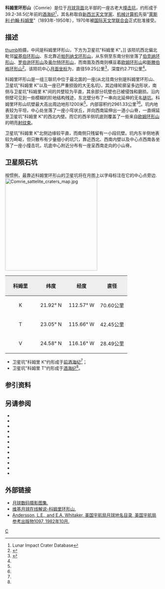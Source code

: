 {{lunar crater data|
 image=Comrie lunar crater 5015 h2.jpg|240px|
 caption=[[月球轨道器5号|月球轨道器5号]]拍摄的西向斜视图，图中为科姆里环形山。|
 latitude=23.39|
 N_or_S=S|
 longitude=113.17|
 E_or_W=W|
 diameter=59.25公里|
 depth=2.711公里|
 colong=113|
 eponym=[[萊斯利·约翰·科姆里|莱斯利·约·科姆里]]}}
'''科姆里环形山'''（Comrie）是位于[[月球背面|月球背面]]北半部的一座古老大[[撞击坑|撞击坑]]，约形成于39.2-38.5亿年前的[[酒海纪|酒海纪]]<ref name=LICD>Lunar Impact Crater Database</ref>，其名称取自[[新西兰|新西兰]][[天文学家|天文学家]]、[[机械计算机|机械计算机]]先驱"[[萊斯利·约翰·科姆里|萊斯利·约翰·科姆里]]"（1893年-1950年），1970年被[[国际天文学联合会|国际天文学联合会]]正式批准接受。

==描述==  
[[image:Normal_comrie-large.jpg|thumb]]拍摄，中间是科姆里环形山，下方为卫星坑"科姆里 K"。]]
该陨坑西北偏北毗邻[[留基伯环形山|留基伯环形山]]、东北靠近[[帕列纳戈环形山|帕列纳戈环形山]]，从东侧至东南分别坐落了[[伯克纳环形山|伯克纳环形山]]、[[罗伯逊环形山|罗伯逊环形山]]及[[奥尔特环形山|奥尔特环形山]]，而南面及西南则横亘着[[欧姆_(坑)|欧姆环形山]]和[[斯滕伯格环形山|斯滕伯格环形山]]<ref>{{Cite web |url=http://planetarynames.wr.usgs.gov/images/Lunar/lac_53_lo.pdf |title=Crater Comrie on the map LAC-53. |access-date=2017-03-25 |archive-date=2020-06-01 |archive-url=https://web.archive.org/web/20200601201116/https://planetarynames.wr.usgs.gov/images/Lunar/lac_53_lo.pdf |dead-url=no }}</ref>。该陨坑中心[[月面坐标|月面坐标]]为{{Coord|23.39|N|113.17|W|globe:Moon|nogoogle=1|noosm=1}}，直径59.25公里<ref name="IAU">{{Cite web |url=http://planetarynames.wr.usgs.gov/Feature/1279 |title=Directory of the International Astronomical Union |access-date=2017-03-25 |archive-date=2018-06-26 |archive-url=https://web.archive.org/web/20180626135347/https://planetarynames.wr.usgs.gov/Feature/1279 |dead-url=no }}</ref>，深度约2.711公里<ref name="LICD"/>。

科姆里环形山是一组三联坑中位于最北面的一座(从北往南分别是科姆里环形山、卫星坑"科姆里 K"以及一座已严重损毁的大无名坑)，其边缘轮廓呈多边形状，南侧与卫星坑"科姆里 K"间的共壁较为平直，其余部分坑壁也已被侵蚀和磨损。沿内侧壁可见到一些模糊的阶地结构残迹，东北壁分布了一串向北延伸的无名[[链坑|链坑]]。科姆里环形山坑壁最大高出周边地形1200米<ref name="LICD"/>，内部容积约2961.33公里<sup>3</sup><ref name="LICD"/>。坑内地表较为平坦，中心处坐落了一座小穹状丘，并向西南延伸出一道小山脊，一直绵延至卫星坑"科姆里 K"的西北内壁。而它的西半侧坑底则覆盖了一些来自[[欧姆_(坑)|欧姆环形山]]的明亮[[射纹系统|射纹束]]。

卫星坑"科姆里 K"北侧边缘较平直，而南侧只残留有一小段坑壁。坑内东半侧地表较为崎岖，但只散布有少量细小的坑穴，靠近西北、西南内壁以及中心点西南各坐落了一座小撞击坑，坑底中心附近分布有一座呈西南走向的小山脊。

==卫星陨石坑==
按惯例，最靠近科姆里环形山的卫星坑将在月图上以字母标注在它的中心点旁边.
[[Image:Comrie_sattelite_craters_map.jpg|300px]]

{| class="wikitable"
!width="25%" style="background:#eeeeee;" |科姆里 
!width="25%" style="background:#eeeeee;" |纬度
!width="25%" style="background:#eeeeee;" |经度
!width="25%" style="background:#eeeeee;" |直径
|-
|align="center"|K
|align="center"|21.92° N
|align="center"|112.57° W
|align="center"|70.60公里
|-
|align="center"|T
|align="center"|23.05° N
|align="center"|115.66° W
|align="center"|42.45公里
|-
|align="center"|V
|align="center"|24.58° N
|align="center"|116.16° W
|align="center"|28.49公里
|}{{clear}}
* 卫星坑"科姆里 K"约形成于[[前酒海纪|前酒海纪]]<ref name="LICD"/>；
* 卫星坑"科姆里 T"约形成于[[酒海纪|酒海纪]]<ref name="LICD"/>。
==参引资料==
{{Reflist}}
==另请参阅==
{{refbegin}}
* {{cite book
  | last1 = Andersson
  | first1 = L. E.
  | last2 = Whitaker
  | first2 = E. A.
  | authorlink2 = Ewen Whitaker
  | date = 1982
  | title = [[NASA|NASA]] Catalogue of Lunar Nomenclature
  | publisher = NASA RP-1097
  | ref = harv
  }}
* {{cite web
  | last = Blue
  | first = Jennifer
  | date = July 25, 2007
  | title = Gazetteer of Planetary Nomenclature
  | publisher = [[United_States_Geological_Survey|USGS]]
  | url = http://planetarynames.wr.usgs.gov/
  | accessdate = 2007-08-05
  | ref = harv
  | archive-date = 2018-12-25
  | archive-url = https://web.archive.org/web/20181225170157/https://planetarynames.wr.usgs.gov/
  | dead-url = no
  }}
* {{cite book
  | last1 = Bussey
  | first1 = B.
  | authorlink1 = Ben Bussey
  | last2 = Spudis
  | first2 = P.
  | authorlink2 = Paul Spudis
  | date = 2004
  | title = The Clementine Atlas of the Moon
  | publisher = Cambridge University Press
  | location = New York
  | isbn = 978-0-521-81528-4
  | ref = harv
  }}
* {{cite book
  | last1 = Cocks
  | first1 = Elijah E.
  | last2 = Cocks
  | first2 = Josiah C.
  | date = 1995
  | title = Who's Who on the Moon: A Biographical Dictionary of Lunar Nomenclature
  | url = https://archive.org/details/isbn_9780936389271
  | publisher = Tudor Publishers
  | isbn = 978-0-936389-27-1
  | ref = harv
  }}
* {{cite web
  | last = McDowell
  | first = Jonathan
  | date = July 15, 2007
  | url = http://host.planet4589.org/astro/lunar/
  | title = Lunar Nomenclature
  | publisher = Jonathan's Space Report
  | accessdate = 2007-10-24
  | ref = harv
  | archive-date = 2018-12-25
  | archive-url = https://web.archive.org/web/20181225170156/http://host.planet4589.org/astro/lunar/
  | dead-url = no
  }}
* {{cite journal| last1 = Menzel| first1 = D. H.| last2 = Minnaert| first2 = M.| last3 = Levin| first3 = B.| last4 = Dollfus| first4 = A.| last5 = Bell| first5 = B.| title = Report on Lunar Nomenclature by the Working Group of Commission 17 of the IAU| doi = 10.1007/BF00171763| journal = Space Science Reviews| volume = 12| issue = 2| pages = 136–186| date = 1971| bibcode = 1971SSRv...12..136M| ref = harv}}
* {{cite book
  | first = Patrick
  | last = Moore
  | authorlink = Patrick Moore
  | date = 2001
  | title = On the Moon
  | url = https://archive.org/details/patrickmooreonmo00patr
  | publisher = Sterling Publishing Co.
  | isbn = 978-0-304-35469-6
  | ref = harv
  }}
* {{cite book
  | first = Fred W.
  | last = Price
  | date = 1988
  | title = The Moon Observer's Handbook
  | publisher = Cambridge University Press
  | isbn = 978-0-521-33500-3
  | ref = harv
  }}
* {{cite book
  | last = Rükl
  | first = Antonín
  | authorlink = Antonín Rükl
  | date = 1990
  | title = Atlas of the Moon
  | publisher = Kalmbach Books
  | isbn = 978-0-913135-17-4
  | ref = harv
  }}
* {{cite book
  | last = Webb
  | first = Rev. T. W.
  | authorlink = Thomas William Webb
  | date = 1962
  | title = Celestial Objects for Common Telescopes
  | url = https://archive.org/details/celestialobjects00webb
  | edition = 6th revised
  | publisher = Dover
  | isbn = 978-0-486-20917-3
  | ref = harv
  }}
* {{cite book
  | first = Ewen A.
  | last = Whitaker
  | authorlink = Ewen Whitaker
  | date = 1999
  | title = Mapping and Naming the Moon
  | publisher = Cambridge University Press
  | isbn = 978-0-521-62248-6
  | ref = harv
  }}
* {{cite book
  | first = Peter T.
  | last = Wlasuk
  | date = 2000
  | title = Observing the Moon
  | publisher = Springer
  | isbn = 978-1-85233-193-1
  | ref = harv
 }}
{{refend}}

==外部链接==
*[http://www.lpi.usra.edu/resources/lunar_orbiter/bin/srch_nam.shtml?Comrie%7C0 月球数码摄影图集.] {{Wayback|url=http://www.lpi.usra.edu/resources/lunar_orbiter/bin/srch_nam.shtml?Comrie%7C0 |date=20201127013508 }}
*[http://the-moon.wikispaces.com/Comrie 维基月球在线解说-科姆里环形山.] {{Wayback|url=http://the-moon.wikispaces.com/Comrie |date=20121216034400 }}
*[http://planet4589.org/astro/lunar/RP-1097.pdf Andersson, L.E., and E.A. Whitaker, 美国宇航局月球地名目录, 美国宇航局参考出版物1097, 1982年10月.] {{Wayback|url=http://planet4589.org/astro/lunar/RP-1097.pdf |date=20141006125838 }}

[[Category:月球环形山|C]]
{{月球環形山 (C-F)}}